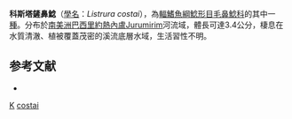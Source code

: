 {{Speciesbox
| taxon = Listrura costai
| binomial_authority = [[Villa-Verde|Villa-Verde]], [[Lazzarotto|Lazzarotto]] & [[Lima|Lima]], 2012
| status = NE
| status_system = IUCN3.1
}}

'''科斯塔鏟鼻鯰'''（[[學名|學名]]：''Listrura costai''），為[[輻鰭魚綱|輻鰭魚綱]][[鯰形目|鯰形目]][[毛鼻鯰科|毛鼻鯰科]]的其中一[[種|種]]。分布於[[南美洲|南美洲]][[巴西|巴西]][[里約熱內盧|里約熱內盧]]Jurumirim河流域，體長可達3.4公分，棲息在水質清澈、植被覆蓋茂密的溪流底層水域，生活習性不明。

==参考文献==
*{{FishBase_species|genus=Listrura|species=costai|year=2014|month=10}}

{{鯰形目小作品}}
{{Taxonbar}}
[[Category:2012年描述的鱼类|K]]
[[Category:鏟鼻鯰屬|costai]]